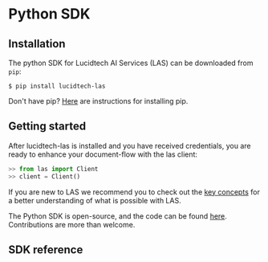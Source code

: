 
# Python SDK

## Installation
The python SDK for Lucidtech AI Services (LAS) can be downloaded from `pip`:
```commandline
$ pip install lucidtech-las
```

Don't have pip? [Here](https://pip.pypa.io/en/latest/installing/) are instructions for installing pip.

## Getting started 
After lucidtech-las is installed and you have received credentials, 
you are ready to enhance your document-flow with the las client:
```python
>> from las import Client
>> client = Client() 
```
If you are new to LAS we recommend you to check out the [key concepts](../../concepts) 
for a better understanding of what is possible with LAS.

The Python SDK is open-source, and the code can be found [here](https://github.com/LucidtechAI/las-sdk-python).
Contributions are more than welcome.


## SDK reference

<Latest />
